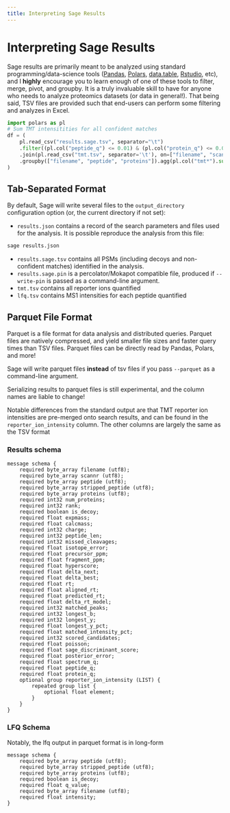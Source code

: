 ```yaml
---
title: Interpreting Sage Results
---
```


# Interpreting Sage Results

Sage results are primarily meant to be analyzed using standard programming/data-science tools ([Pandas](https://pandas.pydata.org/), 
[Polars](https://www.pola.rs/), 
[data.table](https://cran.r-project.org/web/packages/data.table/vignettes/datatable-intro.html), 
[Rstudio](https://posit.co/products/open-source/rstudio/), etc), and I **highly** encourage you to learn enough of one
of these tools to filter, merge, pivot, and groupby. It is a truly invaluable skill to have for anyone who needs to analyze proteomics datasets (or data in general!). That being said, TSV files are provided
such that end-users can perform some filtering and analyzes in Excel.

```python filename="with_polars.py" copy
import polars as pl
# Sum TMT intensitities for all confident matches
df = (
    pl.read_csv("results.sage.tsv", separator="\t")
    .filter((pl.col("peptide_q") <= 0.01) & (pl.col("protein_q") <= 0.01) & (pl.col("label") == 1))
    .join(pl.read_csv("tmt.tsv", separator='\t'), on=["filename", "scannr"])
    .groupby(["filename", "peptide", "proteins"]).agg(pl.col("tmt*").sum())
)
```

 
## Tab-Separated Format

By default, Sage will write several files to the `output_directory` configuration option (or, the current directory if not set):

<FileTree>
  <FileTree.Folder name="output_directory" defaultOpen>
    <FileTree.File name="results.json" />
    <FileTree.File name="results.sage.tsv" />
    <FileTree.File name="results.sage.pin" />
    <FileTree.File name="tmt.tsv" />
    <FileTree.File name="lfq.tsv" />
  </FileTree.Folder>
</FileTree>

- `results.json` contains a record of the search parameters and files used for the analysis. It is possible reproduce the analysis from this file:
```bash filename="reproduce" copy 
sage results.json
```
- `results.sage.tsv` contains all PSMs (including decoys and non-confident matches) identified in the analysis.
- `results.sage.pin` is a percolator/Mokapot compatible file, produced if `--write-pin` is passed as a command-line argument.
- `tmt.tsv` contains all reporter ions quantified
- `lfq.tsv` contains MS1 intensities for each peptide quantified

## Parquet File Format
Parquet is a file format for data analysis and distributed queries. Parquet files are natively compressed, and yield smaller file sizes and faster query times than TSV files.
Parquet files can be directly read by Pandas, Polars, and more!

Sage will write parquet files **instead** of tsv files if you pass `--parquet` as a command-line argument.

<Callout type="warning">
Serializing results to parquet files is still experimental, and the column names are liable to change!

Notable differences from the standard output are that TMT reporter ion intensities are pre-merged onto
search results, and can be found in the `reporter_ion_intensity` column. The other columns are largely the same as the TSV format
</Callout>

<FileTree>
  <FileTree.Folder name="output_directory" defaultOpen>
    <FileTree.File name="results.json" />
    <FileTree.File name="results.sage.parquet" />
    <FileTree.File name="lfq.parquet" />
  </FileTree.Folder>
</FileTree>

### Results schema

```thrift filename="results.sage.parquet" copy
message schema {
    required byte_array filename (utf8);
    required byte_array scannr (utf8);
    required byte_array peptide (utf8);
    required byte_array stripped_peptide (utf8);
    required byte_array proteins (utf8);
    required int32 num_proteins;
    required int32 rank;
    required boolean is_decoy;
    required float expmass;
    required float calcmass;
    required int32 charge;
    required int32 peptide_len;
    required int32 missed_cleavages;
    required float isotope_error;
    required float precursor_ppm;
    required float fragment_ppm;
    required float hyperscore;
    required float delta_next;
    required float delta_best;
    required float rt;
    required float aligned_rt;
    required float predicted_rt;
    required float delta_rt_model;
    required int32 matched_peaks;
    required int32 longest_b;
    required int32 longest_y;
    required float longest_y_pct;
    required float matched_intensity_pct;
    required int32 scored_candidates;
    required float poisson;
    required float sage_discriminant_score;
    required float posterior_error;
    required float spectrum_q;
    required float peptide_q;
    required float protein_q;
    optional group reporter_ion_intensity (LIST) {
        repeated group list {
            optional float element;
        }
    }
}
```

### LFQ Schema
Notably, the lfq output in parquet format is in long-form 

```thrift filename="lfq.parquet"
message schema {
    required byte_array peptide (utf8);
    required byte_array stripped_peptide (utf8);
    required byte_array proteins (utf8);
    required boolean is_decoy;
    required float q_value;
    required byte_array filename (utf8);
    required float intensity;
}
```